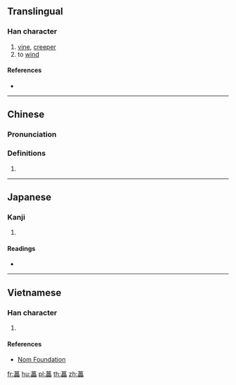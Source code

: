 {{character info/new}}
==Translingual==

===Han character===
{{Han char|rn=140|rad=艸|as=15|sn=21|four=44666|canj=TWWW|ids=⿱艹畾}}

# [[vine]], [[creeper]]
# to [[wind]]

====References====
* {{Han ref|kx=1065.400|dkj=32334|dj=1530.290|hdz=53319.070|uh=85DF|ud=34271|bh=F2D2|bd=62162}}

----

==Chinese==
{{zh-forms}}

===Pronunciation===
{{zh-pron
|m=lěi
|c=leoi5
|mn=lúi
|mc=y
|oc=y
|ma=
|cat=n,v
}}

===Definitions===
{{zh-hanzi}}

# {{rfdef|lang=zh}}

----

==Japanese==

===Kanji===
{{ja-kanji|grade=|rs=艸15}}

# {{defn|lang=ja|sort=艸15}}

====Readings====
* {{ja-readings|on=[[るい]] (rui), [[ら]] (ra)|kun=[[かずら]] (kazura)|nanori=}}

----

==Vietnamese==

===Han character===
{{vi-readings|rs=艸15| hanviet = luỹ}}

# {{defn|lang=vi|sort=艸15}}

====References====
*[http://nomfoundation.org/common/nom_details.php?codepoint=85df Nom Foundation]

[[fr:藟]]
[[hu:藟]]
[[pl:藟]]
[[th:藟]]
[[zh:藟]]